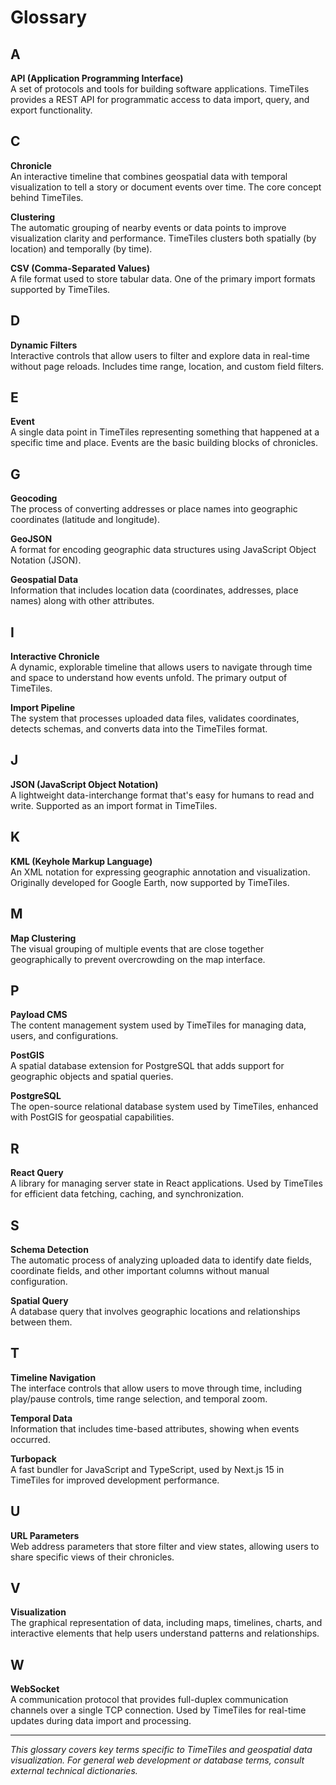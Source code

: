 # Glossary

## A

**API (Application Programming Interface)**  
A set of protocols and tools for building software applications. TimeTiles provides a REST API for programmatic access to data import, query, and export functionality.

## C

**Chronicle**  
An interactive timeline that combines geospatial data with temporal visualization to tell a story or document events over time. The core concept behind TimeTiles.

**Clustering**  
The automatic grouping of nearby events or data points to improve visualization clarity and performance. TimeTiles clusters both spatially (by location) and temporally (by time).

**CSV (Comma-Separated Values)**  
A file format used to store tabular data. One of the primary import formats supported by TimeTiles.

## D

**Dynamic Filters**  
Interactive controls that allow users to filter and explore data in real-time without page reloads. Includes time range, location, and custom field filters.

## E

**Event**  
A single data point in TimeTiles representing something that happened at a specific time and place. Events are the basic building blocks of chronicles.

## G

**Geocoding**  
The process of converting addresses or place names into geographic coordinates (latitude and longitude).

**GeoJSON**  
A format for encoding geographic data structures using JavaScript Object Notation (JSON).

**Geospatial Data**  
Information that includes location data (coordinates, addresses, place names) along with other attributes.

## I

**Interactive Chronicle**  
A dynamic, explorable timeline that allows users to navigate through time and space to understand how events unfold. The primary output of TimeTiles.

**Import Pipeline**  
The system that processes uploaded data files, validates coordinates, detects schemas, and converts data into the TimeTiles format.

## J

**JSON (JavaScript Object Notation)**  
A lightweight data-interchange format that's easy for humans to read and write. Supported as an import format in TimeTiles.

## K

**KML (Keyhole Markup Language)**  
An XML notation for expressing geographic annotation and visualization. Originally developed for Google Earth, now supported by TimeTiles.

## M

**Map Clustering**  
The visual grouping of multiple events that are close together geographically to prevent overcrowding on the map interface.

## P

**Payload CMS**  
The content management system used by TimeTiles for managing data, users, and configurations.

**PostGIS**  
A spatial database extension for PostgreSQL that adds support for geographic objects and spatial queries.

**PostgreSQL**  
The open-source relational database system used by TimeTiles, enhanced with PostGIS for geospatial capabilities.

## R

**React Query**  
A library for managing server state in React applications. Used by TimeTiles for efficient data fetching, caching, and synchronization.

## S

**Schema Detection**  
The automatic process of analyzing uploaded data to identify date fields, coordinate fields, and other important columns without manual configuration.

**Spatial Query**  
A database query that involves geographic locations and relationships between them.

## T

**Timeline Navigation**  
The interface controls that allow users to move through time, including play/pause controls, time range selection, and temporal zoom.

**Temporal Data**  
Information that includes time-based attributes, showing when events occurred.

**Turbopack**  
A fast bundler for JavaScript and TypeScript, used by Next.js 15 in TimeTiles for improved development performance.

## U

**URL Parameters**  
Web address parameters that store filter and view states, allowing users to share specific views of their chronicles.

## V

**Visualization**  
The graphical representation of data, including maps, timelines, charts, and interactive elements that help users understand patterns and relationships.

## W

**WebSocket**  
A communication protocol that provides full-duplex communication channels over a single TCP connection. Used by TimeTiles for real-time updates during data import and processing.

---

_This glossary covers key terms specific to TimeTiles and geospatial data visualization. For general web development or database terms, consult external technical dictionaries._
